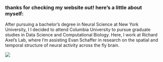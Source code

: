 
<br>


### thanks for checking my website out! here's a little about myself:

After pursuing a bachelor's degree in Neural Science at New York University, I 
I decided to attend Columbia University to pursue graduate studies in Data Science
and Computational Biology. Here, I work at Richard Axel's Lab, where I'm assisting
Evan Schaffer in research on the spatial and temporal structure of neural activity
across the fly brain.

![](https://media.giphy.com/media/N7ZWw9aAUmt9e/giphy.gif)


